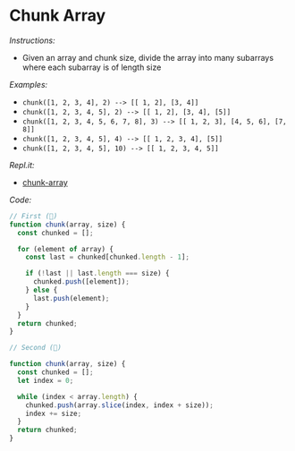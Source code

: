 # Chunk Array

_Instructions:_

- Given an array and chunk size, divide the array into many subarrays where each
  subarray is of length size

_Examples:_

- `chunk([1, 2, 3, 4], 2) --> [[ 1, 2], [3, 4]]`
- `chunk([1, 2, 3, 4, 5], 2) --> [[ 1, 2], [3, 4], [5]]`
- `chunk([1, 2, 3, 4, 5, 6, 7, 8], 3) --> [[ 1, 2, 3], [4, 5, 6], [7, 8]]`
- `chunk([1, 2, 3, 4, 5], 4) --> [[ 1, 2, 3, 4], [5]]`
- `chunk([1, 2, 3, 4, 5], 10) --> [[ 1, 2, 3, 4, 5]]`

_Repl.it:_

- <a href='https://repl.it/@rojasleon/06-chunk-array' target='_blank'>chunk-array</a>

_Code:_

```javascript
// First (🍌)
function chunk(array, size) {
  const chunked = [];

  for (element of array) {
    const last = chunked[chunked.length - 1];

    if (!last || last.length === size) {
      chunked.push([element]);
    } else {
      last.push(element);
    }
  }
  return chunked;
}

// Second (🍉)

function chunk(array, size) {
  const chunked = [];
  let index = 0;

  while (index < array.length) {
    chunked.push(array.slice(index, index + size));
    index += size;
  }
  return chunked;
}
```
